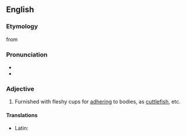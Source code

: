 ==English==

===Etymology===
{{etyl|la}} {{term|acetabuliferosa|lang=la}} from {{term|acetablum||little cup|lang=la}} {{suffix||ferous}}

===Pronunciation===
* {{IPA|/ˌæsɪtæbjuːˈlɪfərʊs/}}
* {{audio|en-us-acetabuliferous.ogg|Audio (US)}}

===Adjective===
{{en-adj|-}}

# Furnished with fleshy cups for [[adhering]] to bodies, as [[cuttlefish]], etc.

====Translations====
{{trans-top|furnished with fleshy cups}}
* Latin: {{t|la|acetabuliferosa}}
{{trans-mid}}
{{trans-bottom}}
